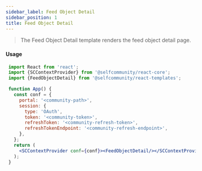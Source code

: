 ```yaml
---
sidebar_label: Feed Object Detail
sidebar_position: 1
title: Feed Object Detail
---
```


> The Feed Object Detail template renders the feed object detail page.


[//]: # (<Logged><FeedObjectDetail/></Logged>)

#### Usage

```jsx
 import React from 'react';
 import {SCContextProvider} from '@selfcommunity/react-core';
 import {FeedObjectDetail} from '@selfcommunity/react-templates';

 function App() {
   const conf = {
     portal: '<community-path>',
     session: {
       type: 'OAuth',
       token: '<community-token>',
       refreshToken: '<community-refresh-token>',
       refreshTokenEndpoint: '<community-refresh-endpoint>',
     },
   };
   return (
     <SCContextProvider conf={conf}><FeedObjectDetail/></SCContextProvider>
   );
 }
 ```